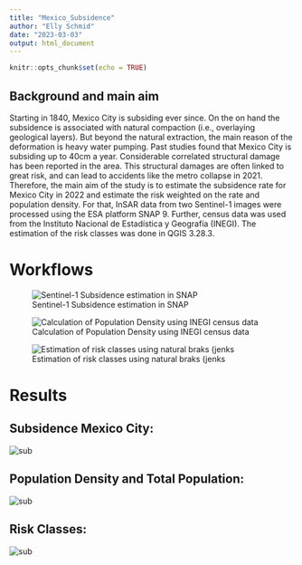 ```yaml
---
title: "Mexico_Subsidence"
author: "Elly Schmid"
date: "2023-03-03"
output: html_document
---
```


```r
knitr::opts_chunk$set(echo = TRUE)
```

## Background and main aim

Starting in 1840, Mexico City is subsiding ever since. On the on hand the subsidence is associated with natural compaction (i.e., overlaying geological layers). But beyond the natural extraction, the main reason of the deformation is heavy water pumping. Past studies found that Mexico City is subsiding up to 40cm a year. Considerable correlated structural damage has been reported in the area. This structural damages are often linked to great risk, and can lead to accidents like the metro collapse in 2021. Therefore, the main aim of the study is to estimate the subsidence rate for Mexico City in 2022 and estimate the risk weighted on the rate and population density. For that, InSAR data from two Sentinel-1 images were processed using the ESA platform SNAP 9. Further, census data was used from the Instituto Nacional de Estadística y Geografía (INEGI). The estimation of the risk classes was done in QGIS 3.28.3. 

# Workflows

![Sentinel-1 Subsidence estimation in SNAP](C:/Users/ellys/Desktop/SNAP.png "Sentinel-1 Subsidence estimation in SNAP")

![Calculation of Population Density using INEGI census data](C:/Users/ellys/Desktop/Rplot.png "Calculation of Population Density using INEGI census data")

![Estimation of risk classes using natural braks (jenks](C:/Users/ellys/Desktop/Rplot01.png "Estimation of risk classes using natural braks (jenks)")


# Results
## Subsidence Mexico City:

![](D:/mexico_maps/subsidence_map3.jpg "sub")

## Population Density and Total Population:

![](D:/mexico_maps/Maps/Population_2.jpg "sub")

## Risk Classes: 

![](D:/mexico_maps/Maps/Risk.jpg "sub")


